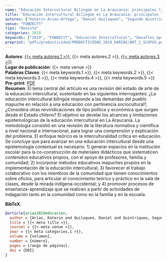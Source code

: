 ```yaml
---
name: "Educación Intercultural Bilingüe en La Araucanía: principales limitaciones epistemológicas"
title: "Educación Intercultural Bilingüe en La Araucanía: principales limitaciones epistemológicas"
autores: ["Katerin Arias-Ortega", "Daniel Quilaqueo", "Segundo Quintriqueo Millán"]
venue: "FONDECYT"
tipo: "Revista"
categories: 2019
keywords: ["2019", "FONDECYT", "Educación Intercultural", "Desafíos epistémicos", "Epistemología contextual"]
preprint: "pdfs/productividad/PRODUCTIVIDAD_2019_KARIAS/ART_1_SCOPUS.pdf"
---
```

**Autores**: [{{< meta autores.1 >}}](../members/current/Katerin Arias-Ortega.qmd), {{< meta autores.2 >}}, [{{< meta autores.3 >}}](../members/current/Segundo Quintriqueo Millán.qmd)    
**Lugar de publicación**: {{< meta venue >}}     
**Palabras Claves**: {{< meta keywords.1 >}}, {{< meta keywords.2 >}}, {{< meta keywords.3 >}}, {{< meta keywords.4 >}}, {{< meta keywords.5 >}}    
**Pre-print**: [PDF](../{{< meta preprint >}})    
**Resumen**:  El tema central del artículo es una revisión del estado de arte de la educación intercultural, sustentado en las siguientes interrogantes: ¿La educación intercultural bilingüe responde a las demandas del pueblo mapuche en relación a una educación con pertinencia sociocultural?, ¿Considera otras reivindicaciones de tipo política y económica que surgen desde el Estado chileno? El objetivo es develar los alcances y limitaciones epistemológicas de la educación intercultural en La Araucanía. La metodología consistió en una revisión de la literatura normativa y científica a nivel nacional e internacional, para lograr una comprensión y explicación del problema. El enfoque teórico es la interculturalidad crítica en educación. Se concluye que para avanzar en una educación intercultural desde una epistemología contextual es necesario: 1) generar espacios en la institución escolar para la co-construcción de materiales didácticos que sistematicen contenidos educativos propios, con el apoyo de profesores, familia y comunidad; 2) incorporar métodos educativos mapuches propios en la implementación de la educación intercultural; 3) favorecer el trabajo colaborativo con los miembros de la comunidad que tienen conocimientos sobre oficios, para articular el conocimiento teórico y práctico en la sala de clases, desde la mirada indígena-occidental; y 4) promover procesos de enseñanza-aprendizaje que se realicen a partir de actividades de indagación tanto en la comunidad como en la familia y en la escuela.  


**BibTeX**:
```bibtex
@article{arias2019educacion,
  author = {Arias, Katerin and Quilaqueo, Daniel and Quintriqueo, Segundo},
  title = {{< meta title >}},
  journal = {{< meta venue >}},
  year = {{< meta categories.1 >}},
  volume = {volumen},
  number = {número},
  pages = {rango de páginas},
  doi = {DOI}
}
```
